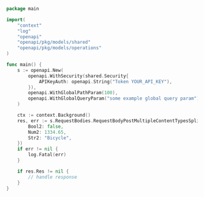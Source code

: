 ```go showLineNumbers copy filename="Request Body Post Multiple Content Types Split Multipart usage example"
package main

import(
	"context"
	"log"
	"openapi"
	"openapi/pkg/models/shared"
	"openapi/pkg/models/operations"
)

func main() {
    s := openapi.New(
        openapi.WithSecurity(shared.Security{
            APIKeyAuth: openapi.String("Token YOUR_API_KEY"),
        }),
        openapi.WithGlobalPathParam(100),
        openapi.WithGlobalQueryParam("some example global query param"),
    )

    ctx := context.Background()
    res, err := s.RequestBodies.RequestBodyPostMultipleContentTypesSplitMultipart(ctx, operations.RequestBodyPostMultipleContentTypesSplitMultipartFormData{
        Bool2: false,
        Num2: 1334.65,
        Str2: "Bicycle",
    })
    if err != nil {
        log.Fatal(err)
    }

    if res.Res != nil {
        // handle response
    }
}
```
